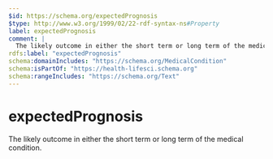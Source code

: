```yaml
---
$id: https://schema.org/expectedPrognosis
$type: http://www.w3.org/1999/02/22-rdf-syntax-ns#Property
label: expectedPrognosis
comment: |
  The likely outcome in either the short term or long term of the medical condition.
rdfs:label: "expectedPrognosis"
schema:domainIncludes: "https://schema.org/MedicalCondition"
schema:isPartOf: "https://health-lifesci.schema.org"
schema:rangeIncludes: "https://schema.org/Text"
---
```


# expectedPrognosis

The likely outcome in either the short term or long term of the medical condition.

